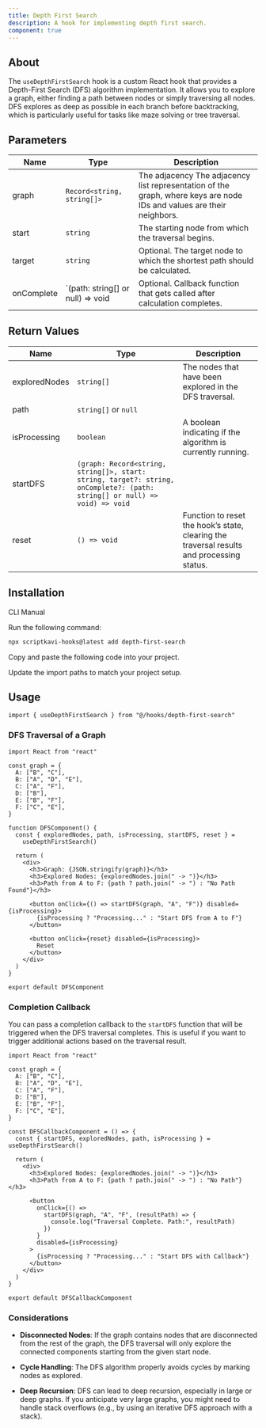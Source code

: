 ```yaml
---
title: Depth First Search
description: A hook for implementing depth first search.
component: true
---
```


## About

The `useDepthFirstSearch` hook is a custom React hook that provides a Depth-First Search (DFS) algorithm implementation. It allows you to explore a graph, either finding a path between nodes or simply traversing all nodes. DFS explores as deep as possible in each branch before backtracking, which is particularly useful for tasks like maze solving or tree traversal.

## Parameters

| Name       | Type                              | Description                                                                                                           |
| ---------- | --------------------------------- | --------------------------------------------------------------------------------------------------------------------- |
| graph      | `Record<string, string[]>`        | The adjacency The adjacency list representation of the graph, where keys are node IDs and values are their neighbors. |
| start      | `string`                          | The starting node from which the traversal begins.                                                                    |
| target     | `string`                          | Optional. The target node to which the shortest path should be calculated.                                            |
| onComplete | `(path: string[] or null) => void | Optional. Callback function that gets called after calculation completes.                                             |

## Return Values

| Name          | Type                                                                                                                       | Description                                                                               |
| ------------- | -------------------------------------------------------------------------------------------------------------------------- | ----------------------------------------------------------------------------------------- |
| exploredNodes | `string[]`                                                                                                                 | The nodes that have been explored in the DFS traversal.                                   |
| path          | `string[]` or `null`                                                                                                       |                                                                                           |
| isProcessing  | `boolean`                                                                                                                  | A boolean indicating if the algorithm is currently running.                               |
| startDFS      | `(graph: Record<string, string[]>, start: string, target?: string, onComplete?: (path: string[] or null) => void) => void` |                                                                                           |
| reset         | `() => void`                                                                                                               | Function to reset the hook’s state, clearing the traversal results and processing status. |

## Installation

<Tabs defaultValue="cli">

<TabsList>
  <TabsTrigger value="cli">CLI</TabsTrigger>
  <TabsTrigger value="manual">Manual</TabsTrigger>
</TabsList>

<TabsContent value="cli">

<Steps>

<Step>Run the following command:</Step>

```bash
npx scriptkavi-hooks@latest add depth-first-search
```

</Steps>

</TabsContent>

<TabsContent value="manual">

<Steps>

<Step>Copy and paste the following code into your project.</Step>

<ComponentSource name="depth-first-search" />

<Step>Update the import paths to match your project setup.</Step>

</Steps>

</TabsContent>

</Tabs>

## Usage

```tsx
import { useDepthFirstSearch } from "@/hooks/depth-first-search"
```

### DFS Traversal of a Graph

```tsx
import React from "react"

const graph = {
  A: ["B", "C"],
  B: ["A", "D", "E"],
  C: ["A", "F"],
  D: ["B"],
  E: ["B", "F"],
  F: ["C", "E"],
}

function DFSComponent() {
  const { exploredNodes, path, isProcessing, startDFS, reset } =
    useDepthFirstSearch()

  return (
    <div>
      <h3>Graph: {JSON.stringify(graph)}</h3>
      <h3>Explored Nodes: {exploredNodes.join(" -> ")}</h3>
      <h3>Path from A to F: {path ? path.join(" -> ") : "No Path Found"}</h3>

      <button onClick={() => startDFS(graph, "A", "F")} disabled={isProcessing}>
        {isProcessing ? "Processing..." : "Start DFS from A to F"}
      </button>

      <button onClick={reset} disabled={isProcessing}>
        Reset
      </button>
    </div>
  )
}

export default DFSComponent
```

### Completion Callback

You can pass a completion callback to the `startDFS` function that will be triggered when the DFS traversal completes. This is useful if you want to trigger additional actions based on the traversal result.

```tsx
import React from "react"

const graph = {
  A: ["B", "C"],
  B: ["A", "D", "E"],
  C: ["A", "F"],
  D: ["B"],
  E: ["B", "F"],
  F: ["C", "E"],
}

const DFSCallbackComponent = () => {
  const { startDFS, exploredNodes, path, isProcessing } = useDepthFirstSearch()

  return (
    <div>
      <h3>Explored Nodes: {exploredNodes.join(" -> ")}</h3>
      <h3>Path from A to F: {path ? path.join(" -> ") : "No Path"}</h3>

      <button
        onClick={() =>
          startDFS(graph, "A", "F", (resultPath) => {
            console.log("Traversal Complete. Path:", resultPath)
          })
        }
        disabled={isProcessing}
      >
        {isProcessing ? "Processing..." : "Start DFS with Callback"}
      </button>
    </div>
  )
}

export default DFSCallbackComponent
```

### Considerations

- **Disconnected Nodes**: If the graph contains nodes that are disconnected from the rest of the graph, the DFS traversal will only explore the connected components starting from the given start node.

- **Cycle Handling**: The DFS algorithm properly avoids cycles by marking nodes as explored.

- **Deep Recursion**: DFS can lead to deep recursion, especially in large or deep graphs. If you anticipate very large graphs, you might need to handle stack overflows (e.g., by using an iterative DFS approach with a stack).
